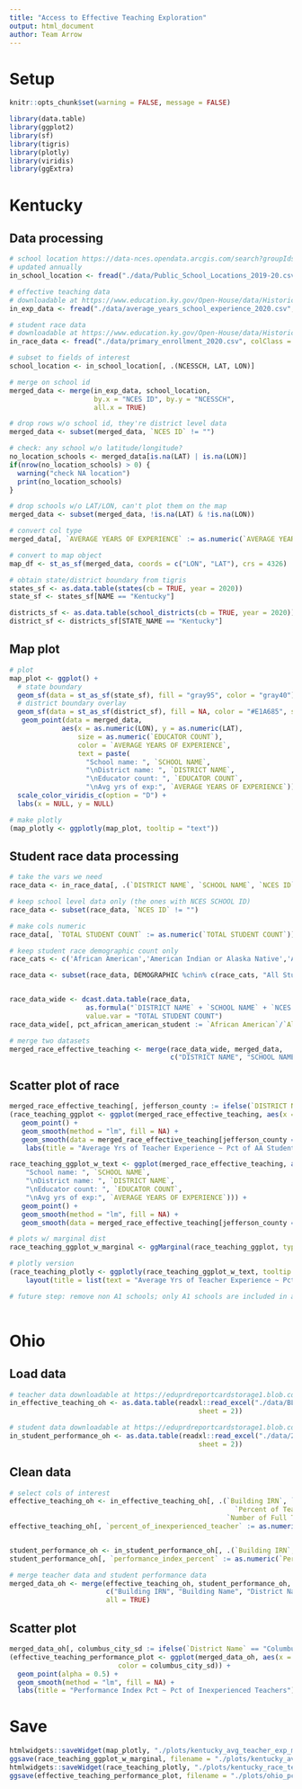 ---
title: "Access to Effective Teaching Exploration"
output: html_document
author: Team Arrow
---

# Setup

```{r setup, include=FALSE}
knitr::opts_chunk$set(warning = FALSE, message = FALSE)
```

```{r load libraries}
library(data.table)
library(ggplot2)
library(sf)
library(tigris)
library(plotly)
library(viridis)
library(ggExtra)
```


# Kentucky
## Data processing

```{r KY load data}
# school location https://data-nces.opendata.arcgis.com/search?groupIds=455147561fd3416daa180395fb4e9237
# updated annually
in_school_location <- fread("./data/Public_School_Locations_2019-20.csv", colClasses = "character")

# effective teaching data
# downloadable at https://www.education.ky.gov/Open-House/data/HistoricalDatasets/average_years_school_experience_2020.csv
in_exp_data <- fread("./data/average_years_school_experience_2020.csv", colClass = "character") 

# student race data
# downloadable at https://www.education.ky.gov/Open-House/data/HistoricalDatasets/primary_enrollment_2020.csv
in_race_data <- fread("./data/primary_enrollment_2020.csv", colClass = "character")
```

```{r KY merge location + target data}
# subset to fields of interest
school_location <- in_school_location[, .(NCESSCH, LAT, LON)]

# merge on school id 
merged_data <- merge(in_exp_data, school_location,
                     by.x = "NCES ID", by.y = "NCESSCH",
                     all.x = TRUE)

# drop rows w/o school id, they're district level data
merged_data <- subset(merged_data, `NCES ID` != "")

# check: any school w/o latitude/longitude?
no_location_schools <- merged_data[is.na(LAT) | is.na(LON)]
if(nrow(no_location_schools) > 0) {
  warning("check NA location")
  print(no_location_schools)
}

# drop schools w/o LAT/LON, can't plot them on the map
merged_data <- subset(merged_data, !is.na(LAT) & !is.na(LON))

# convert col type
merged_data[, `AVERAGE YEARS OF EXPERIENCE` := as.numeric(`AVERAGE YEARS OF EXPERIENCE`)]
```

```{r KY start map, results= 'hide'}
# convert to map object
map_df <- st_as_sf(merged_data, coords = c("LON", "LAT"), crs = 4326)

# obtain state/district boundary from tigris
states_sf <- as.data.table(states(cb = TRUE, year = 2020))
state_sf <- states_sf[NAME == "Kentucky"]

districts_sf <- as.data.table(school_districts(cb = TRUE, year = 2020))
district_sf <- districts_sf[STATE_NAME == "Kentucky"]
```


## Map plot

```{r KY map plot}
# plot
map_plot <- ggplot() +
  # state boundary
  geom_sf(data = st_as_sf(state_sf), fill = "gray95", color = "gray40") +
  # district boundary overlay
  geom_sf(data = st_as_sf(district_sf), fill = NA, color = "#E1A685", size = 0.3, alpha = 0.5) + 
   geom_point(data = merged_data,
             aes(x = as.numeric(LON), y = as.numeric(LAT),
                 size = as.numeric(`EDUCATOR COUNT`),
                 color = `AVERAGE YEARS OF EXPERIENCE`,
                 text = paste(
                   "School name: ", `SCHOOL NAME`,
                   "\nDistrict name: ", `DISTRICT NAME`,
                   "\nEducator count: ", `EDUCATOR COUNT`,
                   "\nAvg yrs of exp:", `AVERAGE YEARS OF EXPERIENCE`)), alpha = 0.7) +
  scale_color_viridis_c(option = "D") +
  labs(x = NULL, y = NULL)

# make plotly
(map_plotly <- ggplotly(map_plot, tooltip = "text"))
```



## Student race data processing
```{r KY process race data}
# take the vars we need
race_data <- in_race_data[, .(`DISTRICT NAME`, `SCHOOL NAME`, `NCES ID`, `DEMOGRAPHIC`, `TOTAL STUDENT COUNT`)]

# keep school level data only (the ones with NCES SCHOOL ID)
race_data <- subset(race_data, `NCES ID` != "")

# make cols numeric
race_data[, `TOTAL STUDENT COUNT` := as.numeric(`TOTAL STUDENT COUNT`)]

# keep student race demographic count only
race_cats <- c('African American','American Indian or Alaska Native','Asian','Hispanic or Latino','Native Hawaiian or Pacific Islander','Two or More Races','White (non-Hispanic)')

race_data <- subset(race_data, DEMOGRAPHIC %chin% c(race_cats, "All Students"))


race_data_wide <- dcast.data.table(race_data, 
                   as.formula("`DISTRICT NAME` + `SCHOOL NAME` + `NCES ID` ~ DEMOGRAPHIC"),
                   value.var = "TOTAL STUDENT COUNT")
race_data_wide[, pct_african_american_student := `African American`/`All Students` * 100]

# merge two datasets
merged_race_effective_teaching <- merge(race_data_wide, merged_data, 
                                        c("DISTRICT NAME", "SCHOOL NAME", "NCES ID"), all = TRUE)

```


## Scatter plot of race
```{r KY plot race and teacher exp}
merged_race_effective_teaching[, jefferson_county := ifelse(`DISTRICT NAME` == "Jefferson County", "1", "0")]
(race_teaching_ggplot <- ggplot(merged_race_effective_teaching, aes(x = `pct_african_american_student`, y = `AVERAGE YEARS OF EXPERIENCE`, color = jefferson_county)) +
   geom_point() +
   geom_smooth(method = "lm", fill = NA) +
   geom_smooth(data = merged_race_effective_teaching[jefferson_county == 1], method = "lm", fill = NA) +
    labs(title = "Average Yrs of Teacher Experience ~ Pct of AA Students"))

race_teaching_ggplot_w_text <- ggplot(merged_race_effective_teaching, aes(x = `pct_african_american_student`, y = `AVERAGE YEARS OF EXPERIENCE`, color = jefferson_county, text = paste(
    "School name: ", `SCHOOL NAME`,
    "\nDistrict name: ", `DISTRICT NAME`,
    "\nEducator count: ", `EDUCATOR COUNT`,
    "\nAvg yrs of exp:", `AVERAGE YEARS OF EXPERIENCE`))) +
   geom_point() +
   geom_smooth(method = "lm", fill = NA) +
   geom_smooth(data = merged_race_effective_teaching[jefferson_county == 1], method = "lm", fill = NA) 

# plots w/ marginal dist
race_teaching_ggplot_w_marginal <- ggMarginal(race_teaching_ggplot, type = "density", groupColour = TRUE, groupFill = TRUE)

# plotly version
(race_teaching_plotly <- ggplotly(race_teaching_ggplot_w_text, tooltip = "text") %>%
    layout(title = list(text = "Average Yrs of Teacher Experience ~ Pct of AA Students")))

# future step: remove non A1 schools; only A1 schools are included in accountability reporting
  
```


# Ohio
## Load data
```{r OH load data}
# teacher data downloadable at https://eduprdreportcardstorage1.blob.core.windows.net/data-download-2022/BLDG_LRC_2022_EDUCATOR_DATA.xlsx?sv=2020-08-04&ss=b&srt=sco&sp=rlx&se=2031-07-28T05:10:18Z&st=2021-07-27T21:10:18Z&spr=https&sig=nPOvW%2Br2caitHi%2F8WhYwU7xqalHo0dFrudeJq%2B%2Bmyuo%3D
in_effective_teaching_oh <- as.data.table(readxl::read_excel("./data/BLDG_LRC_2022_EDUCATOR_DATA.xlsx",
                                               sheet = 2))

# student data downloadable at https://eduprdreportcardstorage1.blob.core.windows.net/data-download-2022/21-22_Achievement_Building.xlsx?sv=2020-08-04&ss=b&srt=sco&sp=rlx&se=2031-07-28T05:10:18Z&st=2021-07-27T21:10:18Z&spr=https&sig=nPOvW%2Br2caitHi%2F8WhYwU7xqalHo0dFrudeJq%2B%2Bmyuo%3D
in_student_performance_oh <- as.data.table(readxl::read_excel("./data/21-22_Achievement_Building.xlsx",
                                               sheet = 2))
```

## Clean data

```{r OH clean teacher and student data}
# select cols of interest
effective_teaching_oh <- in_effective_teaching_oh[, .(`Building IRN`, `Building Name`, `District Name`,
                                                        `Percent of Teachers Inexperienced`,
                                                      `Number of Full Time Teachers (FTE)`)]
effective_teaching_oh[, `percent_of_inexperienced_teacher` := as.numeric(`Percent of Teachers Inexperienced`)]


student_performance_oh <- in_student_performance_oh[, .(`Building IRN`, `Building Name`, `District Name`, `Performance Index Percent 2021-2022`)]
student_performance_oh[, `performance_index_percent` := as.numeric(`Performance Index Percent 2021-2022`)]

# merge teacher data and student performance data
merged_data_oh <- merge(effective_teaching_oh, student_performance_oh,
                        c("Building IRN", "Building Name", "District Name"),
                        all = TRUE)

```

## Scatter plot

```{r OH plot}
merged_data_oh[, columbus_city_sd := ifelse(`District Name` == "Columbus City School District", "1", "0")]
(effective_teaching_performance_plot <- ggplot(merged_data_oh, aes(x = percent_of_inexperienced_teacher, y = performance_index_percent,
                           color = columbus_city_sd)) +
  geom_point(alpha = 0.5) +
  geom_smooth(method = "lm", fill = NA) +
  labs(title = "Performance Index Pct ~ Pct of Inexperienced Teachers"))
```

# Save
```{r}
htmlwidgets::saveWidget(map_plotly, "./plots/kentucky_avg_teacher_exp_map.html")
ggsave(race_teaching_ggplot_w_marginal, filename = "./plots/kentucky_avg_teacher_exp_student_group.png")
htmlwidgets::saveWidget(race_teaching_plotly, "./plots/kentucky_race_teaching_interactive.html")
ggsave(effective_teaching_performance_plot, filename = "./plots/ohio_pct_inexperienced_teacher_student_performance.png")
```


